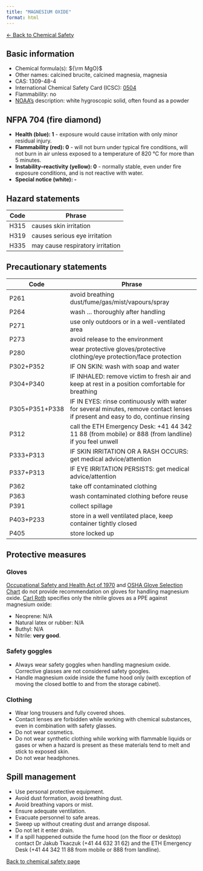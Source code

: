 ```yaml
---
title: "MAGNESIUM OXIDE"
format: html
---
```


[← Back to Chemical Safety](../chemical-safety.qmd)


## Basic information
- Chemical formula(s): ${\rm MgO}$
- Other names: calcined brucite, calcined magnesia, magnesia
- CAS: 1309-48-4
- International Chemical Safety Card (ICSC): [0504](https://inchem.org/documents/icsc/icsc/eics0504.htm)
- Flammability: no
- [NOAA's](https://cameochemicals.noaa.gov/chemical/6945) description: white hygroscopic solid, often found as a powder

## NFPA 704 (fire diamond)
- **Health (blue): 1** - exposure would cause irritation with only minor residual injury.
- **Flammability (red): 0** - will not burn under typical fire conditions, will not burn in air unless exposed to a temperature of 820 °C for more than 5 minutes.
- **Instability–reactivity (yellow): 0** - normally stable, even under fire exposure conditions, and is not reactive with water.
- **Special notice (white): -**

## Hazard statements
| Code | Phrase                           |
| ---- | -------------------------------- |
| H315 | causes skin irritation           |
| H319 | causes serious eye irritation    |
| H335 | may cause respiratory irritation |

## Precautionary statements
| Code           | Phrase                                                                                                                           |
| -------------- | -------------------------------------------------------------------------------------------------------------------------------- |
| P261           | avoid breathing dust/fume/gas/mist/vapours/spray                                                                                 |
| P264           | wash ... thoroughly after handling                                                                                               |
| P271           | use only outdoors or in a well-ventilated area                                                                                   |
| P273           | avoid release to the environment                                                                                                 |
| P280           | wear protective gloves/protective clothing/eye protection/face protection                                                        |
| P302+P352      | IF ON SKIN: wash with soap and water                                                                                             |
| P304+P340      | IF INHALED: remove victim to fresh air and keep at rest in a position comfortable for breathing                                  |
| P305+P351+P338 | IF IN EYES: rinse continuously with water for several minutes, remove contact lenses if present and easy to do, continue rinsing |
| P312           | call the ETH Emergency Desk: +41 44 342 11 88 (from mobile) or 888 (from landline) if you feel unwell                            |
| P333+P313      | IF SKIN IRRITATION OR A RASH OCCURS: get medical advice/attention                                                                |
| P337+P313      | IF EYE IRRITATION PERSISTS: get medical advice/attention                                                                         |
| P362           | take off contaminated clothing                                                                                                   |
| P363           | wash contaminated clothing before reuse                                                                                          |
| P391           | collect spillage                                                                                                                 |
| P403+P233      | store in a well ventilated place, keep container tightly closed                                                                  |
| P405           | store locked up                                                                                                                  |

## Protective measures

### Gloves
[Occupational Safety and Health Act of 1970](https://www.osha.gov/sites/default/files/publications/osha3151.pdf) and [OSHA Glove Selection Chart](https://safety.fsu.edu/safety_manual/OSHA%20Glove%20Selection%20Chart.pdf) do not provide recommendation on gloves for handling magnesium oxide. [Carl Roth](https://www.carlroth.com/medias/SDB-8280-IE-EN.pdf?context=bWFzdGVyfHNlY3VyaXR5RGF0YXNoZWV0c3wyMTY3NDZ8YXBwbGljYXRpb24vcGRmfHNlY3VyaXR5RGF0YXNoZWV0cy9oYmMvaDc3LzkwODI5NDk5NTk3MTAucGRmfDVhYzg2NGYyZjBmODczMTg1MzhkZDFiZDllZWU5MWJiOWE2ZTk2YjBkYTNjMjQ2ZGI2ZGJkNDFkM2UyOWMwZTU) specifies only the nitrile gloves as a PPE against magnesium oxide:

- Neoprene: N/A
- Natural latex or rubber: N/A
- Buthyl: N/A
- Nitrile: **very good**.

### Safety goggles
- Always wear safety goggles when handling magnesium oxide. Corrective glasses are not considered safety googles.
- Handle magnesium oxide inside the fume hood only (with exception of moving the closed bottle to and from the storage cabinet).

### Clothing
- Wear long trousers and fully covered shoes.
- Contact lenses are forbidden while working with chemical substances, even in combination with safety glasses.
- Do not wear cosmetics.
- Do not wear synthetic clothing while working with flammable liquids or gases or when a hazard is present as these materials tend to melt and stick to exposed skin.
- Do not wear headphones.

## Spill management
- Use personal protective equipment.
- Avoid dust formation, avoid breathing dust.
- Avoid breathing vapors or mist.
- Ensure adequate ventilation.
- Evacuate personnel to safe areas.
- Sweep up without creating dust and arrange disposal.
- Do not let it enter drain.
- If a spill happened outside the fume hood (on the floor or desktop) contact Dr Jakub Tkaczuk (+41 44 632 31 62) and the ETH Emergency Desk (+41 44 342 11 88 from mobile or 888 from landline).

[Back to chemical safety page](https://github.com/Global-Health-Engineering/group-safety/tree/main/02-chemical-safety)  
